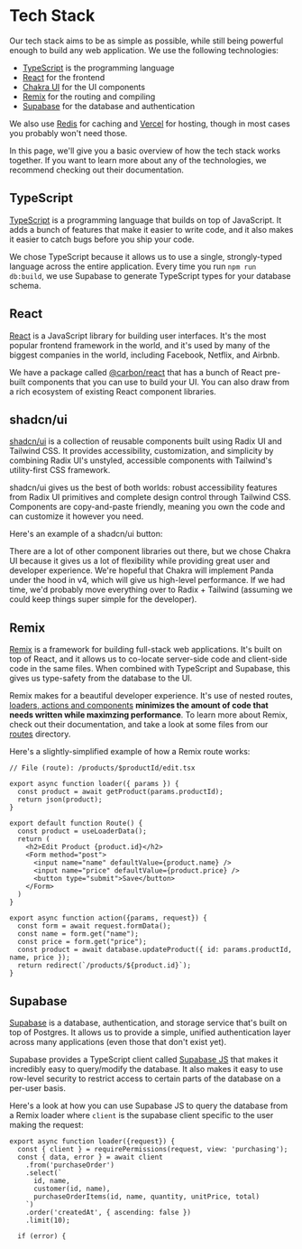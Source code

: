 # Tech Stack

Our tech stack aims to be as simple as possible, while still being powerful enough to build any web application. We use the following technologies:

- [TypeScript](https://www.typescriptlang.org) is the programming language
- [React](https://reactjs.org) for the frontend
- [Chakra UI](https://chakra-ui.com) for the UI components
- [Remix](https://remix.run) for the routing and compiling
- [Supabase](https://supabase.io) for the database and authentication

We also use [Redis](https://redis.io) for caching and [Vercel](https://vercel.com) for hosting, though in most cases you probably won't need those.

In this page, we'll give you a basic overview of how the tech stack works together. If you want to learn more about any of the technologies, we recommend checking out their documentation.

## TypeScript

[TypeScript](https://www.typescriptlang.org) is a programming language that builds on top of JavaScript. It adds a bunch of features that make it easier to write code, and it also makes it easier to catch bugs before you ship your code.

We chose TypeScript because it allows us to use a single, strongly-typed language across the entire application. Every time you run `npm run db:build`, we use Supabase to generate TypeScript types for your database schema.

## React

[React](https://reactjs.org) is a JavaScript library for building user interfaces. It's the most popular frontend framework in the world, and it's used by many of the biggest companies in the world, including Facebook, Netflix, and Airbnb.

We have a package called [@carbon/react](https://github.com/crbos/carbon/tree/main/packages/react/src) that has a bunch of React pre-built components that you can use to build your UI. You can also draw from a rich ecosystem of existing React component libraries.

## shadcn/ui

[shadcn/ui](https://ui.shadcn.com) is a collection of reusable components built using Radix UI and Tailwind CSS. It provides accessibility, customization, and simplicity by combining Radix UI's unstyled, accessible components with Tailwind's utility-first CSS framework.

shadcn/ui gives us the best of both worlds: robust accessibility features from Radix UI primitives and complete design control through Tailwind CSS. Components are copy-and-paste friendly, meaning you own the code and can customize it however you need.

Here's an example of a shadcn/ui button:

There are a lot of other component libraries out there, but we chose Chakra UI because it gives us a lot of flexibility while providing great user and developer experience. We're hopeful that Chakra will implement Panda under the hood in v4, which will give us high-level performance. If we had time, we'd probably move everything over to Radix + Tailwind (assuming we could keep things super simple for the developer).

## Remix

[Remix](https://remix.run) is a framework for building full-stack web applications. It's built on top of React, and it allows us to co-locate server-side code and client-side code in the same files. When combined with TypeScript and Supabase, this gives us type-safety from the database to the UI.

Remix makes for a beautiful developer experience. It's use of nested routes, [loaders, actions and components](https://remix.run/blog/remix-data-flow) **minimizes the amount of code that needs written while maximzing performance**. To learn more about Remix, check out their documentation, and take a look at some files from our [routes](https://github.com/barbinbrad/carbon/tree/main/apps/carbon/app/routes) directory.

Here's a slightly-simplified example of how a Remix route works:

```tsx
// File (route): /products/$productId/edit.tsx

export async function loader({ params }) {
  const product = await getProduct(params.productId);
  return json(product);
}

export default function Route() {
  const product = useLoaderData();
  return (
    <h2>Edit Product {product.id}</h2>
    <Form method="post">
      <input name="name" defaultValue={product.name} />
      <input name="price" defaultValue={product.price} />
      <button type="submit">Save</button>
    </Form>
  )
}

export async function action({params, request}) {
  const form = await request.formData();
  const name = form.get("name");
  const price = form.get("price");
  const product = await database.updateProduct({ id: params.productId, name, price });
  return redirect(`/products/${product.id}`);
}
```

## Supabase

[Supabase](https://supabase.io) is a database, authentication, and storage service that's built on top of Postgres. It allows us to provide a simple, unified authentication layer across many applications (even those that don't exist yet).

Supabase provides a TypeScript client called [Supabase JS](https://supabase.com/docs/reference/javascript/typescript-support) that makes it incredibly easy to query/modify the database. It also makes it easy to use row-level security to restrict access to certain parts of the database on a per-user basis.

Here's a look at how you can use Supabase JS to query the database from a Remix loader where `client` is the supabase client specific to the user making the request:

```tsx
export async function loader({request}) {
  const { client } = requirePermissions(request, view: 'purchasing');
  const { data, error } = await client
    .from('purchaseOrder')
    .select(`
      id, name,
      customer(id, name),
      purchaseOrderItems(id, name, quantity, unitPrice, total)
    `)
    .order('createdAt', { ascending: false })
    .limit(10);

  if (error) {
```

